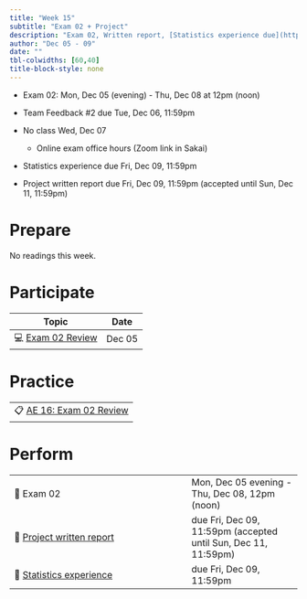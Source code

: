 ```yaml
---
title: "Week 15"
subtitle: "Exam 02 + Project"
description: "Exam 02, Written report, [Statistics experience due](https://sta210-fa22.netlify.app/hw/stats-experience.html)"
author: "Dec 05 - 09"
date: ""
tbl-colwidths: [60,40]
title-block-style: none
---
```


::: callout-important
-   Exam 02: Mon, Dec 05 (evening) - Thu, Dec 08 at 12pm (noon)

-   Team Feedback #2 due Tue, Dec 06, 11:59pm

-   No class Wed, Dec 07

    -   Online exam office hours (Zoom link in Sakai)

-   Statistics experience due Fri, Dec 09, 11:59pm

-   Project written report due Fri, Dec 09, 11:59pm (accepted until Sun, Dec 11, 11:59pm)
:::

# Prepare

No readings this week.

# Participate

| Topic                                                 | Date   |
|-------------------------------------------------------|--------|
| 💻 [Exam 02 Review](../slides/26-exam-02-review.html) | Dec 05 |

# Practice

|                                                             |
|-------------------------------------------------------------|
| 📋 [AE 16: Exam 02 Review](../ae/ae-16-exam-02-review.html) |

# Perform

|                                                                                                       |                                                                |
|--------------------------------------------|----------------------------|
| 📝 Exam 02                                                                                            | Mon, Dec 05 evening - Thu, Dec 08, 12pm (noon)                 |
| 📝 [Project written report](https://sta210-fa22.netlify.app/project-instructions.html#written-report) | due Fri, Dec 09, 11:59pm (accepted until Sun, Dec 11, 11:59pm) |
| 📝 [Statistics experience](../hw/stats-experience.html)                                               | due Fri, Dec 09, 11:59pm                                       |
